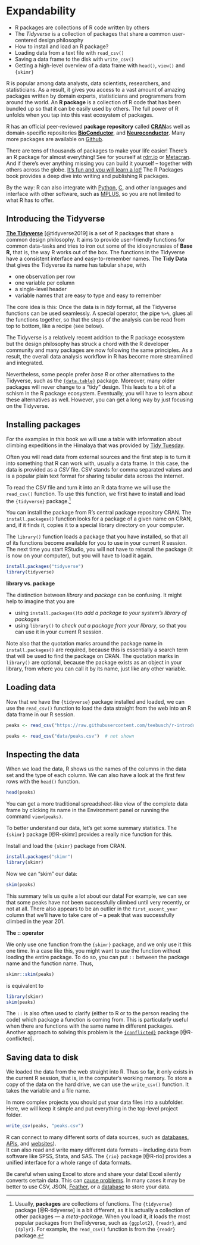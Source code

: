 # Expandability

::: {.goals}
-   R packages are collections of R code written by others
-   The *Tidyverse* is a collection of packages that share a common user-centered design
    philosophy
-   How to install and load an R package?
-   Loading data from a text file with `read_csv()`
-   Saving a data frame to the disk with `write_csv()`
-   Getting a high-level overview of a data frame with `head()`, `view()` and `{skimr}`
:::

R is popular among data analysts, data scientists, researchers, and statisticians. As a
result, it gives you access to a vast amount of amazing packages written by domain
experts, statisticians and programmers from around the world. An **R package** is a
collection of R code that has been bundled up so that it can be easily used by others. The
full power of R unfolds when you tap into this vast ecosystem of packages.

R has an official peer-reviewed **package repository** called
[**CRAN**](https://cran.r-project.org/)as well as domain-specific repositories
[**BioConductor**](https://www.bioconductor.org/), and
[**Neuroconductor**](https://neuroconductor.org/). Many more packages are available on
[Github](https://github.com/topics/r?l=r).

There are tens of thousands of packages to make your life easier! There's an R package for
almost everything! See for yourself at [rdrr.io](https://rdrr.io/) or
[Metacran](https://www.r-pkg.org/). And if there's ever anything missing you can build it
yourself -- together with others across the globe. [It's fun and you will learn a
lot!](https://www.rstudio.com/resources/rstudioglobal-2021/make-a-package-make-some-friends/)
The R Packages book provides a deep dive into writing and publishing R packages.

::: {.more}
By the way: R can also integrate with [Python](https://rstudio.github.io/reticulate/),
[C](http://www.rcpp.org/), and other languages and interface with other software, such as
[MPLUS](https://mclust-org.github.io/mclust/), so you are not limited to what R has to
offer.
:::

## Introducing the Tidyverse

[**The Tidyverse**](https://www.tidyverse.org/) [@tidyverse2019] is a set of R packages
that share a common design philosophy. It aims to provide user-friendly functions for
common data-tasks and tries to iron out some of the idiosyncrasies of **Base R,** that is,
the way R works out of the box. The functions in the Tidyverse have a consistent interface
and easy-to-remember names. The **Tidy Data** that gives the Tidyverse its name has
tabular shape, with

-   one observation per row
-   one variable per column
-   a single-level header
-   variable names that are easy to type and easy to remember

The core idea is this: Once the data is in *tidy* format, all the Tidyverse functions can
be used seamlessly. A special operator, the pipe `%>%`, glues all the functions together,
so that the steps of the analysis can be read from top to bottom, like a recipe (see
below).

The Tidyverse is a relatively recent addition to the R package ecosystem but the design
philosophy has struck a chord with the R developer community and many packages are now
following the same principles. As a result, the overall data analysis workflow in R has
become more streamlined and integrated.

Nevertheless, some people prefer *base R* or other alternatives to the Tidyverse, such as
the [`{data.table}`](https://rdatatable.gitlab.io/data.table/) package. Moreover, many
older packages will never change to a "tidy" design. This leads to a bit of a schism in
the R package ecosystem. Eventually, you will have to learn about these alternatives as
well. However, you can get a long way by just focusing on the Tidyverse.

## Installing packages

For the examples in this book we will use a table with information about climbing
expeditions in the Himalaya that was provided by [Tidy
Tuesday](https://github.com/rfordatascience/tidytuesday/blob/master/data/2020/2020-09-22/readme.md).

Often you will read data from external sources and the first step is to turn it into
something that R can work with, usually a data frame. In this case, the data is provided
as a *CSV* file. CSV stands for comma separated values and is a popular plain text format
for sharing tabular data across the internet.

To read the CSV file and turn it into an R data frame we will use the `read_csv()`
function. To use this function, we first have to install and load the `{tidyverse}`
package.[^expandable-1]

[^expandable-1]: Usually, **packages** are collections of functions. The `{tidyverse}`
    package [@R-tidyverse] is a bit different, as it is actually a collection of other
    packages --- a *meta-package*. When you load it, it loads the most popular packages
    from theTidyverse, such as `{ggplot2}`, `{readr}`, and `{dplyr}`. For example, the
    `read_csv()` function is from the `{readr}` package.

You can install the package from R's central package repository CRAN. The
`install.packages()` function looks for a package of a given name on CRAN, and, if it
finds it, copies it to a special library directory on your computer.

The `library()` function loads a package that you have installed, so that all of its
functions become available for you to use in your current R session. The next time you
start RStudio, you will not have to reinstall the package (it is now on your computer),
but you will have to load it again.

```r
install.packages("tidyverse")
library(tidyverse)
```

::: {.more}
**library vs. package**

The distinction between *library* and *package* can be confusing. It might help to imagine
that you are

-   using `install.packages()`to *add a package to your system's library of packages*
-   using `library()` to *check out a package from your library*, so that you can use it
    in your current R session.

Note also that the quotation marks around the package name in `install.packages()` are
required, because this is essentially a search term that will be used to find the package
on CRAN. The quotation marks in `library()` are optional, because the package exists as an
object in your library, from where you can call it by its name, just like any other
variable.
:::

## Loading data

Now that we have the `{tidyverse}` package installed and loaded, we can use the
`read_csv()` function to load the data straight from the web into an R data frame in our R
session.

```r
peaks <- read_csv("https://raw.githubusercontent.com/teebusch/r-introduction/master/data/peaks.csv")
```

```r
peaks <- read_csv("data/peaks.csv")  # not shown
```

## Inspecting the data

When we load the data, R shows us the names of the columns in the data set and the type of
each column. We can also have a look at the first few rows with the `head()` function.

```r
head(peaks)
```

You can get a more traditional spreadsheet-like view of the complete data frame by
clicking its name in the Environment panel or running the command `view(peaks)`.

To better understand our data, let's get some summary statistics. The `{skimr}` package
[@R-skimr] provides a really nice function for this.

::: {.exercise}
Install and load the `{skimr}` package from CRAN.

::: {.answer}
```r
install.packages("skimr")
library(skimr)
```
:::
:::

Now we can "skim" our data:

```r
skim(peaks)
```

This summary tells us quite a lot about our data! For example, we can see that some peaks
have not been successfully climbed until very recently, or not at all. There also appears
to be an outlier in the `first_ascent_year` column that we'll have to take care of -- a
peak that was successfully climbed in the year 201.

::: {.more}
**The :: operator**

We only use one function from the `{skimr}` package, and we only use it this one time. In
a case like this, you might want to use the function without loading the entire package.
To do so, you can put `::` between the package name and the function name. Thus,

```r
skimr::skim(peaks)
```

is equivalent to

```r
library(skimr)
skim(peaks)
```

The `::` is also often used to clarify (either to R or to the person reading the code)
which package a function is coming from. This is particularly useful when there are
functions with the same name in different packages. Another approach to solving this
problem is the [`{conflicted}`](https://conflicted.r-lib.org/) package [@R-conflicted].
:::

## Saving data to disk

We loaded the data from the web straight into R. Thus so far, it only exists in the
current R session, that is, in the computer's working memory. To store a copy of the data
on the hard drive, we can use the `write_csv()` function. It takes the variable and a file
name.

In more complex projects you should put your data files into a subfolder. Here, we will
keep it simple and put everything in the top-level project folder.

```r
write_csv(peaks, "peaks.csv")
```

::: {.more}
R can connect to many different sorts of data sources, such as
[databases](https://db.rstudio.com/getting-started/connect-to-database/),
[APIs](https://httr.r-lib.org/), and [websites](https://rvest.tidyverse.org/)).\
It can also read and write many different data formats -- including data from software
like SPSS, Stata, and SAS. The `{rio}` package [@R-rio] provides a unified interface for a
whole range of data formats.

Be careful when using Excel to store and share your data! Excel silently converts certain
data. This can [cause
problems](https://www.theverge.com/2020/8/6/21355674/human-genes-rename-microsoft-excel-misreading-dates).
In many cases it may be better to use CSV, JSON,
[Feather](https://blog.rstudio.com/2016/03/29/feather/), or a
[database](https://db.rstudio.com/databases/sqlite/) to store your data.
:::
